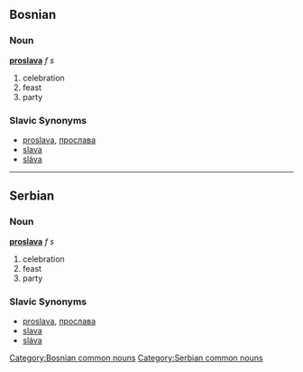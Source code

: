 ==Bosnian==
===Noun===
'''[[proslava]]''' ''f s''
#celebration
#feast
#party
===Slavic Synonyms===
*[[proslava]], [[прослава]]
*[[slava]]
*[[sláva]]
[[Category:Bosnian common nouns]]
----
==Serbian==
===Noun===
'''[[proslava]]''' ''f s''
#celebration
#feast
#party
===Slavic Synonyms===
*[[proslava]], [[прослава]]
*[[slava]]
*[[sláva]]

[[Category:Serbian common nouns]]